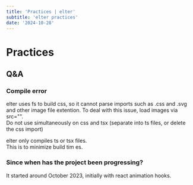 ```yaml
---
title: 'Practices | elter'
subtitle: 'elter practices'
date: '2024-10-28'
---
```


<TocBot />

# Practices


## Q&A
### Compile error
elter uses fs to build css, so it cannot parse imports such as .css and .svg and other image file extention. To deal with this issue, load images via src="".  
Do not use simultaneously on css and tsx (separate into ts files, or delete the css import)  

elter only compiles ts or tsx files.  
This is to minimize build tim   es.

### Since when has the project been progressing?
It started around October 2023, initially with react animation hooks.


